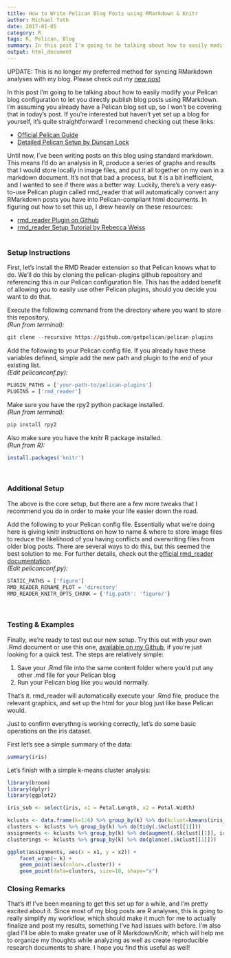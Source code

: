 ```yaml
---
title: How to Write Pelican Blog Posts using RMarkdown & Knitr
author: Michael Toth
date: 2017-01-05
category: R
tags: R, Pelican, Blog
summary: In this post I'm going to be talking about how to easily modify your Pelican blog configuration to let you directly publish blog posts using RMarkdown. 
output: html_document
---
```


UPDATE: This is no longer my preferred method for syncing RMarkdown analyses with my blog. Please check out my [new post]({filename}pelican_rmarkdown_setup_2.md) 

In this post I'm going to be talking about how to easily modify your Pelican blog configuration to let you directly publish blog posts using RMarkdown. I'm assuming you already have a Pelican blog set up, so I won't be covering that in today's post. If you're interested but haven't yet set up a blog for yourself, it's quite straightforward! I recommend checking out these links:

* [Official Pelican Guide](http://docs.getpelican.com/en/stable/quickstart.html)
* [Detailed Pelican Setup by Duncan Lock](http://duncanlock.net/blog/2013/05/17/how-i-built-this-website-using-pelican-part-1-setup/)

Until now, I've been writing posts on this blog using standard markdown. This means I'd do an analysis in R, produce a series of graphs and results that I would store locally in image files, and put it all together on my own in a markdown document. It's not that bad a process, but it is a bit inefficient, and I wanted to see if there was a better way. Luckily, there's a very easy-to-use Pelican plugin called rmd_reader that will automatically convert any RMarkdown posts you have into Pelican-compliant html documents. In figuring out how to set this up, I drew heavily on these resources:

* [rmd_reader Plugin on Github](https://github.com/getpelican/pelican-plugins/tree/master/rmd_reader)
* [rmd_reader Setup Tutorial by Rebecca Weiss](https://rjweiss.github.io/articles/2014_08_25/testing-rmarkdown-integration/)
<br><br>

### Setup Instructions

First, let's install the RMD Reader extension so that Pelican knows what to do. We'll do this by cloning the pelican-plugins github repository and referencing this in our Pelican configuration file. This has the added benefit of allowing you to easily use other Pelican plugins, should you decide you want to do that.

Execute the following command from the directory where you want to store this repository.  
*(Run from terminal):*
```r
git clone --recursive https://github.com/getpelican/pelican-plugins
```
  
Add the following to your Pelican config file. If you already have these variables defined, simple add the new path and plugin to the end of your existing list.  
*(Edit pelicanconf.py):*
```r
PLUGIN_PATHS = ['your-path-to/pelican-plugins']
PLUGINS = ['rmd_reader']
```
  
Make sure you have the rpy2 python package installed.  
*(Run from terminal):*
```r
pip install rpy2
```
  
Also make sure you have the knitr R package installed.  
*(Run from R):*
```r
install.packages('knitr')
```
<br>

### Additional Setup

The above is the core setup, but there are a few more tweaks that I recommend you do in order to make your life easier down the road.

Add the following to your Pelican config file. Essentially what we're doing here is giving knitr instructions on how to name & where to store image files to reduce the likelihood of you having conflicts and overwriting files from older blog posts. There are several ways to do this, but this seemed the best solution to me. For further details, check out the [official rmd_reader documentation](https://github.com/getpelican/pelican-plugins/tree/master/rmd_reader).  
*(Edit pelicanconf.py):*
```r
STATIC_PATHS = ['figure']
RMD_READER_RENAME_PLOT = 'directory'
RMD_READER_KNITR_OPTS_CHUNK = {'fig.path': 'figure/'}
```
<br>

### Testing & Examples

Finally, we're ready to test out our new setup. Try this out with your own .Rmd document or use this one, [available on my Github](https://www.github.com/michaeltoth/michaeltoth/blob/master/content/_R/pelican_rmarkdown_setup.Rmd), if you're just looking for a quick test. The steps are relatively simple:

1. Save your .Rmd file into the same content folder where you'd put any other .md file for your Pelican blog
2. Run your Pelican blog like you would normally. 

That's it. rmd_reader will automatically execute your .Rmd file, produce the relevant graphics, and set up the html for your blog just like base Pelican would.

Just to confirm everythng is working correctly, let's do some basic operations on the iris dataset.

First let's see a simple summary of the data:
```r
summary(iris)
```

Let's finish with a simple k-means cluster analysis:
```r
library(broom)
library(dplyr)
library(ggplot2)

iris_sub <- select(iris, x1 = Petal.Length, x2 = Petal.Width)

kclusts <- data.frame(k=1:6) %>% group_by(k) %>% do(kclust=kmeans(iris_sub, .$k))
clusters <- kclusts %>% group_by(k) %>% do(tidy(.$kclust[[1]]))
assignments <- kclusts %>% group_by(k) %>% do(augment(.$kclust[[1]], iris_sub))
clusterings <- kclusts %>% group_by(k) %>% do(glance(.$kclust[[1]]))

ggplot(assignments, aes(x = x1, y = x2)) + 
    facet_wrap(~ k) +
    geom_point(aes(color=.cluster)) + 
    geom_point(data=clusters, size=10, shape="x")
```

### Closing Remarks

That's it! I've been meaning to get this set up for a while, and I'm pretty excited about it. Since most of my blog posts are R analyses, this is going to really simplify my workflow, which should make it much for me to actually finalize and post my results, something I've had issues with before. I'm also glad I'll be able to make greater use of R Markdown/Knitr, which will help me to organize my thoughts while analyzing as well as create reproducible research documents to share. I hope you find this useful as well!
